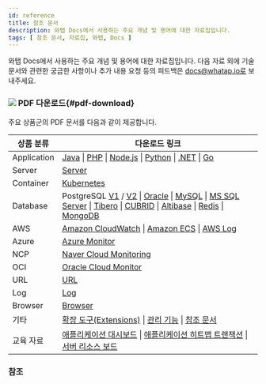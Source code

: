 ```yaml
---
id: reference
title: 참조 문서
description: 와탭 Docs에서 사용하는 주요 개념 및 용어에 대한 자료집입니다.
tags: [ 참조 문서, 자료집, 와탭, Docs ]
---
```


와탭 Docs에서 사용하는 주요 개념 및 용어에 대한 자료집입니다. 다음 자료 외에 기술 문서와 관련한 궁금한 사항이나 추가 내용 요청 등의 피드백은 docs@whatap.io로 보내주세요.

### ![](/img/ic-pdf-download.svg) PDF 다운로드{#pdf-download}

주요 상품군의 PDF 문서를 다음과 같이 제공합니다.

<div class='download-pdf'>

| 상품 분류 | 다운로드 링크 |
| -- | -- |
| Application | [Java](https://docs.whatap.io/pdf/whatap-apm-java-monitoring.pdf) \| [PHP](https://docs.whatap.io/pdf/whatap-apm-php-monitoring.pdf) \| [Node.js](https://docs.whatap.io/pdf/whatap-apm-nodejs-monitoring.pdf) \| [Python](https://docs.whatap.io/pdf/whatap-apm-python-monitoring.pdf) \| [.NET](https://docs.whatap.io/pdf/whatap-apm-dotnet-monitoring.pdf) \| [Go](https://docs.whatap.io/pdf/whatap-apm-golang-monitoring.pdf) |
| Server | [Server](https://docs.whatap.io/pdf/whatap-server-monitoring.pdf) |
| Container | [Kubernetes](https://docs.whatap.io/pdf/whatap-kubernetes-monitoring.pdf) |
| Database | PostgreSQL [V1](https://docs.whatap.io/pdf/whatap-db-postgresql-monitoring-v1.pdf) / [V2](https://docs.whatap.io/pdf/whatap-db-postgresql-monitoring.pdf) \| [Oracle](https://docs.whatap.io/pdf/whatap-db-oracle-monitoring.pdf) \| [MySQL](https://docs.whatap.io/pdf/whatap-db-mysql-monitoring.pdf) \| [MS SQL Server](https://docs.whatap.io/pdf/whatap-db-mssql-monitoring.pdf) \| [Tibero](https://docs.whatap.io/pdf/whatap-db-tibero-monitoring.pdf) \| [CUBRID](https://docs.whatap.io/pdf/whatap-db-cubrid-monitoring.pdf) \| [Altibase](https://docs.whatap.io/pdf/whatap-db-altibase-monitoring.pdf) \| [Redis](https://docs.whatap.io/pdf/whatap-db-redis-monitoring.pdf) \| [MongoDB](https://docs.whatap.io/pdf/whatap-db-mongodb-monitoring.pdf) |
| AWS | [Amazon CloudWatch](https://docs.whatap.io/pdf/whatap-amazon-cloudwatch.pdf) \| [Amazon ECS](https://docs.whatap.io/pdf/whatap-amazon-ecs.pdf) \| [AWS Log](https://docs.whatap.io/pdf/whatap-aws-log-monitoring.pdf) |
| Azure | [Azure Monitor](https://docs.whatap.io/pdf/whatap-azure.pdf) | 
| NCP | [Naver Cloud Monitoring](https://docs.whatap.io/pdf/whatap-ncloud.pdf) |
| OCI | [Oracle Cloud Monitor](https://docs.whatap.io/pdf/whatap-oracle-cloud.pdf) |
| URL | [URL](https://docs.whatap.io/pdf/whatap-url-monitoring.pdf) |
| Log | [Log](https://docs.whatap.io/pdf/whatap-log-monitoring.pdf) |
| Browser | [Browser](https://docs.whatap.io/pdf/whatap-browser-monitoring.pdf) |
| 기타 | [확장 도구(Extensions)](https://docs.whatap.io/pdf/whatap-extensions.pdf) \| [관리 기능](https://docs.whatap.io/pdf/whatap-manage.pdf) \| [참조 문서](https://docs.whatap.io/pdf/whatap-reference.pdf) |
| 교육 자료 | [애플리케이션 대시보드](https://docs.whatap.io/pdf/whatap-best-practice-guides-about-apm-dashboard.pdf) \| [애플리케이션 히트맵 트랜잭션](https://docs.whatap.io/pdf/whatap-best-practice-guides-about-apm-hitmap-class.pdf) \| [서버 리소스 보드](https://docs.whatap.io/pdf/whatap-best-practice-guides-about-server-dashboard.pdf) |

</div>

### 참조


<DocCardList/>